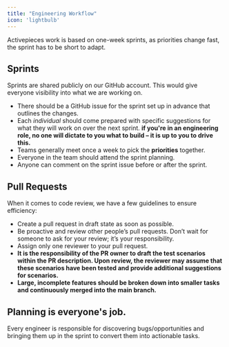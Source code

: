 ```yaml
---
title: "Engineering Workflow" 
icon: 'lightbulb'
---
```


Activepieces work is based on one-week sprints, as priorities change fast, the sprint has to be short to adapt. 

## Sprints

Sprints are shared publicly on our GitHub account. This would give everyone visibility into what we are working on.

* There should be a GitHub issue for the sprint set up in advance that outlines the changes.
* Each _individual_ should come prepared with specific suggestions for what they will work on over the next sprint. **if you're in an engineering role, no one will dictate to you what to build – it is up to you to drive this.**
* Teams generally meet once a week to pick the **priorities** together.
* Everyone in the team should attend the sprint planning.
* Anyone can comment on the sprint issue before or after the sprint.

## Pull Requests

When it comes to code review, we have a few guidelines to ensure efficiency:

- Create a pull request in draft state as soon as possible.
- Be proactive and review other people’s pull requests. Don’t wait for someone to ask for your review; it’s your responsibility.
- Assign only one reviewer to your pull request.
- **It is the responsibility of the PR owner to draft the test scenarios within the PR description. Upon review, the reviewer may assume that these scenarios have been tested and provide additional suggestions for scenarios.**
- **Large, incomplete features should be broken down into smaller tasks and continuously merged into the main branch.**

## Planning is everyone's job.

Every engineer is responsible for discovering bugs/opportunities and bringing them up in the sprint to convert them into actionable tasks.
